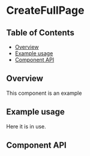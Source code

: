 
# CreateFullPage

## Table of Contents

- [Overview](#overview)
- [Example usage](#example-usage)
- [Component API](#component-api)

## Overview

This component is an example

## Example usage

Here it is in use.

<Canvas>
  <Story id={getStorybookSlug(pkg, CreateFullPage.displayName, 'boxed-set')} />
</Canvas>

## Component API

<ArgsTable />

